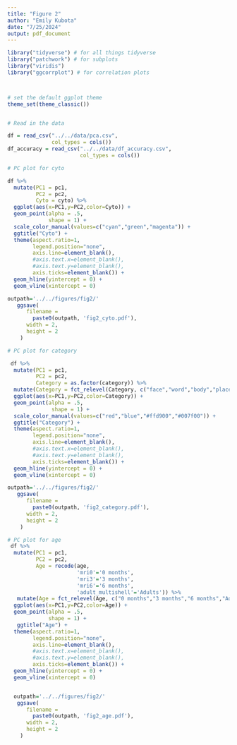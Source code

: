```yaml
---
title: "Figure 2"
author: "Emily Kubota"
date: "7/25/2024"
output: pdf_document
---
```


```r
library("tidyverse") # for all things tidyverse
library("patchwork") # for subplots
library("viridis")
library("ggcorrplot") # for correlation plots



# set the default ggplot theme 
theme_set(theme_classic())



```

```r
# Read in the data 

df = read_csv("../../data/pca.csv",
              col_types = cols())
df_accuracy = read_csv("../../data/df_accuracy.csv",
                       col_types = cols())

```


```r
# PC plot for cyto 

df %>% 
  mutate(PC1 = pc1,
         PC2 = pc2,
         Cyto = cyto) %>% 
  ggplot(aes(x=PC1,y=PC2,color=Cyto)) +
  geom_point(alpha = .5,
             shape = 1) +
  scale_color_manual(values=c("cyan","green","magenta")) +
  ggtitle("Cyto") +
  theme(aspect.ratio=1,
        legend.position="none",
        axis.line=element_blank(),
        #axis.text.x=element_blank(),
        #axis.text.y=element_blank(),
        axis.ticks=element_blank()) +
  geom_hline(yintercept = 0) + 
  geom_vline(xintercept = 0) 

outpath='../../figures/fig2/'
   ggsave(
      filename =
        paste0(outpath, 'fig2_cyto.pdf'),
      width = 2,
      height = 2
    )

```




```r

# PC plot for category 

 df %>% 
  mutate(PC1 = pc1,
         PC2 = pc2,
         Category = as.factor(category)) %>% 
  mutate(Category = fct_relevel(Category, c("face","word","body","place"))) %>% 
  ggplot(aes(x=PC1,y=PC2,color=Category)) +
  geom_point(alpha = .5,
              shape = 1) +
  scale_color_manual(values=c("red","blue","#ffd900","#007f00")) +
  ggtitle("Category") +
  theme(aspect.ratio=1,
        legend.position="none",
        axis.line=element_blank(),
        #axis.text.x=element_blank(),
        #axis.text.y=element_blank(),
        axis.ticks=element_blank()) +
  geom_hline(yintercept = 0) + 
  geom_vline(xintercept = 0) 

outpath='../../figures/fig2/'
   ggsave(
      filename =
        paste0(outpath, 'fig2_category.pdf'),
      width = 2,
      height = 2
    )

```

```r

# PC plot for age 
 df %>% 
  mutate(PC1 = pc1,
         PC2 = pc2,
         Age = recode(age,
                      'mri0'='0 months',
                      'mri3'='3 months',
                      'mri6'='6 months',
                      'adult_multishell'='Adults')) %>% 
   mutate(Age = fct_relevel(Age, c("0 months","3 months","6 months","Adults"))) %>% 
  ggplot(aes(x=PC1,y=PC2,color=Age)) +
  geom_point(alpha = .5,
             shape = 1) +
   ggtitle("Age") +
  theme(aspect.ratio=1,
        legend.position="none",
        axis.line=element_blank(),
        #axis.text.x=element_blank(),
        #axis.text.y=element_blank(),
        axis.ticks=element_blank()) +
  geom_hline(yintercept = 0) + 
  geom_vline(xintercept = 0) 


  outpath='../../figures/fig2/'
   ggsave(
      filename =
        paste0(outpath, 'fig2_age.pdf'),
      width = 2,
      height = 2
    )


``` 




